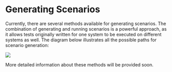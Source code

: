 # Generating Scenarios

Currently, there are several methods available for generating scenarios. The combination of generating and running scenarios is a powerful approach, as it allows tests originally written for one system to be executed on different systems as well. The diagram below illustrates all the possible paths for scenario generation:

![](/sc-images/scenarios-mermaid.png)

More detailed information about these methods will be provided soon.
